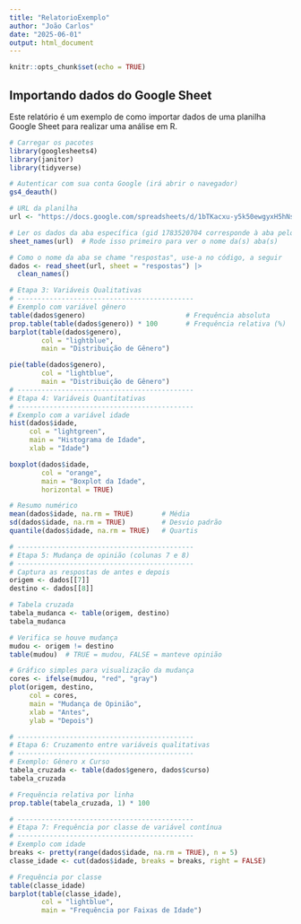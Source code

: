 ```yaml
---
title: "RelatorioExemplo"
author: "João Carlos"
date: "2025-06-01"
output: html_document
---
```


```r
knitr::opts_chunk$set(echo = TRUE)
```

## Importando dados do Google Sheet

Este relatório é um exemplo de como importar dados de uma planilha Google Sheet para realizar uma análise em R.

```r
# Carregar os pacotes
library(googlesheets4)
library(janitor)
library(tidyverse)

# Autenticar com sua conta Google (irá abrir o navegador)
gs4_deauth()

# URL da planilha
url <- "https://docs.google.com/spreadsheets/d/1bTKacxu-y5k50ewgyxH5hNsCHfBihbLrzTZxN72jZE4"

# Ler os dados da aba específica (gid 1783520704 corresponde à aba pelo índice, mas vamos buscar o nome da aba)
sheet_names(url)  # Rode isso primeiro para ver o nome da(s) aba(s)

# Como o nome da aba se chame "respostas", use-a no código, a seguir
dados <- read_sheet(url, sheet = "respostas") |> 
  clean_names()
```

```r
# Etapa 3: Variáveis Qualitativas
# --------------------------------------------
# Exemplo com variável gênero
table(dados$genero)                         # Frequência absoluta
prop.table(table(dados$genero)) * 100       # Frequência relativa (%)
barplot(table(dados$genero), 
        col = "lightblue", 
        main = "Distribuição de Gênero")

pie(table(dados$genero), 
        col = "lightblue", 
        main = "Distribuição de Gênero")
# --------------------------------------------
# Etapa 4: Variáveis Quantitativas
# --------------------------------------------
# Exemplo com a variável idade
hist(dados$idade,
     col = "lightgreen",
     main = "Histograma de Idade",
     xlab = "Idade")

boxplot(dados$idade,
        col = "orange",
        main = "Boxplot da Idade",
        horizontal = TRUE)

# Resumo numérico
mean(dados$idade, na.rm = TRUE)       # Média
sd(dados$idade, na.rm = TRUE)         # Desvio padrão
quantile(dados$idade, na.rm = TRUE)   # Quartis

# --------------------------------------------
# Etapa 5: Mudança de opinião (colunas 7 e 8)
# --------------------------------------------
# Captura as respostas de antes e depois
origem <- dados[[7]]
destino <- dados[[8]]

# Tabela cruzada
tabela_mudanca <- table(origem, destino)
tabela_mudanca

# Verifica se houve mudança
mudou <- origem != destino
table(mudou)  # TRUE = mudou, FALSE = manteve opinião

# Gráfico simples para visualização da mudança
cores <- ifelse(mudou, "red", "gray")
plot(origem, destino,
     col = cores,
     main = "Mudança de Opinião",
     xlab = "Antes",
     ylab = "Depois")

# --------------------------------------------
# Etapa 6: Cruzamento entre variáveis qualitativas
# --------------------------------------------
# Exemplo: Gênero x Curso
tabela_cruzada <- table(dados$genero, dados$curso)
tabela_cruzada

# Frequência relativa por linha
prop.table(tabela_cruzada, 1) * 100

# --------------------------------------------
# Etapa 7: Frequência por classe de variável contínua
# --------------------------------------------
# Exemplo com idade
breaks <- pretty(range(dados$idade, na.rm = TRUE), n = 5)
classe_idade <- cut(dados$idade, breaks = breaks, right = FALSE)

# Frequência por classe
table(classe_idade)
barplot(table(classe_idade),
        col = "lightblue",
        main = "Frequência por Faixas de Idade")
```


